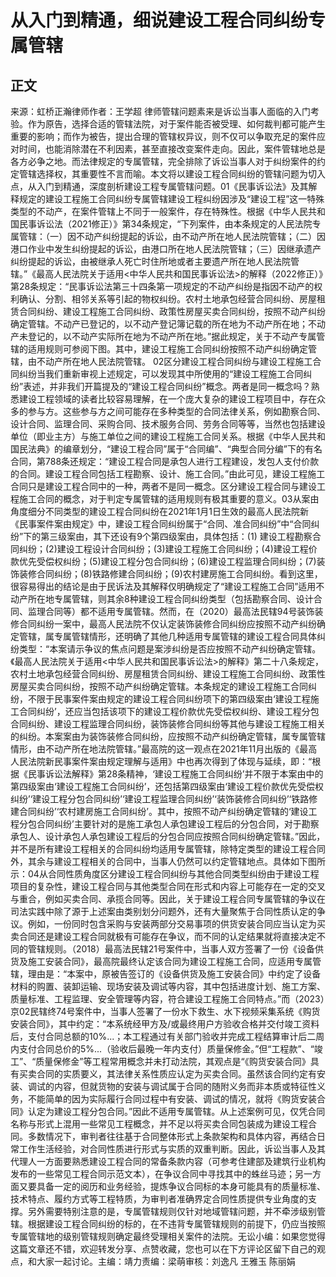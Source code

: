 # 从入门到精通，细说建设工程合同纠纷专属管辖
## 正文
来源：虹桥正瀚律师作者：王学超 律师管辖问题素来是诉讼当事人面临的入门考验。作为原告，选择合适的管辖法院，对于案件能否被受理、如何裁判都可能产生重要的影响；而作为被告，提出合理的管辖权异议，则不仅可以争取充足的案件应对时间，也能消除潜在不利因素，甚至直接改变案件走向。因此，案件管辖地总是各方必争之地。而法律规定的专属管辖，完全排除了诉讼当事人对于纠纷案件的约定管辖选择权，其重要性不言而喻。本文将以建设工程合同纠纷的管辖问题为切入点，从入门到精通，深度剖析建设工程专属管辖问题。01《民事诉讼法》及其解释规定的建设工程施工合同纠纷专属管辖建设工程纠纷因涉及“建设工程”这一特殊类型的不动产，在案件管辖上不同于一般案件，存在特殊性。根据《中华人民共和国民事诉讼法（2021修正）》第34条规定，“下列案件，由本条规定的人民法院专属管辖：（一）因不动产纠纷提起的诉讼，由不动产所在地人民法院管辖；（二）因港口作业中发生纠纷提起的诉讼，由港口所在地人民法院管辖；（三）因继承遗产纠纷提起的诉讼，由被继承人死亡时住所地或者主要遗产所在地人民法院管辖。”《最高人民法院关于适用<中华人民共和国民事诉讼法>的解释（2022修正）》第28条规定：“民事诉讼法第三十四条第一项规定的不动产纠纷是指因不动产的权利确认、分割、相邻关系等引起的物权纠纷。农村土地承包经营合同纠纷、房屋租赁合同纠纷、建设工程施工合同纠纷、政策性房屋买卖合同纠纷，按照不动产纠纷确定管辖。不动产已登记的，以不动产登记簿记载的所在地为不动产所在地；不动产未登记的，以不动产实际所在地为不动产所在地。”据此规定，关于不动产专属管辖的适用规则可参阅下图。其中，建设工程施工合同纠纷按照不动产纠纷确定管辖，由不动产所在地人民法院管辖。 02区分建设工程合同纠纷与建设工程施工合同纠纷当我们重新审视上述规定，可以发现其中所使用的“建设工程施工合同纠纷”表述，并非我们开篇提及的“建设工程合同纠纷”概念。两者是同一概念吗？熟悉建设工程领域的读者比较容易理解，在一个庞大复杂的建设工程项目中，存在众多的参与方。这些参与方之间可能存在多种类型的合同法律关系，例如勘察合同、设计合同、监理合同、采购合同、技术服务合同、劳务合同等等，当然也包括建设单位（即业主方）与施工单位之间的建设工程施工合同关系。根据《中华人民共和国民法典》的编章划分，“建设工程合同”属于“合同编”、“典型合同分编”下的有名合同，第788条还规定：“建设工程合同是承包人进行工程建设，发包人支付价款的合同。建设工程合同包括工程勘察、设计、施工合同。”由此可见，建设工程施工合同只是建设工程合同中的一种，两者不是同一概念。区分建设工程合同与建设工程施工合同的概念，对于判定专属管辖的适用规则有极其重要的意义。03从案由角度细分不同类型的建设工程合同纠纷在2021年1月1日生效的最高人民法院新《民事案件案由规定》中，建设工程合同纠纷属于“合同、准合同纠纷”中“合同纠纷”下的第三级案由，其下还设有9个第四级案由，具体包括：(1) 建设工程勘察合同纠纷；(2)建设工程设计合同纠纷；(3)建设工程施工合同纠纷；(4)建设工程价款优先受偿权纠纷；(5)建设工程分包合同纠纷；(6)建设工程监理合同纠纷；(7)装饰装修合同纠纷；(8)铁路修建合同纠纷；(9)农村建房施工合同纠纷。看到这里，很容易得出的结论是由于民诉法及其解释仅明确规定了“建设工程施工合同”适用不动产所在地专属管辖，则其余8种建设工程合同纠纷类型（包括勘察合同、设计合同、监理合同等）都不适用专属管辖。然而，在（2020）最高法民辖94号装饰装修合同纠纷一案中，最高人民法院不仅认定装饰装修合同纠纷应按照不动产纠纷确定管辖，属专属管辖情形，还明确了其他几种适用专属管辖的建设工程合同具体纠纷类型：“本案请示争议的焦点问题是案涉纠纷是否应按照不动产纠纷确定管辖。《最高人民法院关于适用<中华人民共和国民事诉讼法>的解释》第二十八条规定，农村土地承包经营合同纠纷、房屋租赁合同纠纷、建设工程施工合同纠纷、政策性房屋买卖合同纠纷，按照不动产纠纷确定管辖。本条规定的建设工程施工合同纠纷，不限于民事案件案由规定的建设工程合同纠纷项下的第四级案由‘建设工程施工合同纠纷’，还应当包括该项下的建设工程价款优先受偿权纠纷、建设工程分包合同纠纷、建设工程监理合同纠纷，装饰装修合同纠纷等其他与建设工程施工相关的纠纷。本案案由为装饰装修合同纠纷，应按照不动产纠纷确定管辖，属专属管辖情形，由不动产所在地法院管辖。”最高院的这一观点在2021年11月出版的《最高人民法院新民事案件案由规定理解与适用》中也再次得到了体现与延续，即：“根据《民事诉讼法解释》第28条精神，‘建设工程施工合同纠纷’并不限于本案由中的第四级案由‘建设工程施工合同纠纷’，还包括第四级案由‘建设工程价款优先受偿权纠纷’‘建设工程分包合同纠纷’‘建设工程监理合同纠纷’‘装饰装修合同纠纷’‘铁路修建合同纠纷’‘农村建房施工合同纠纷’。其中，按照不动产纠纷确定管辖的‘建设工程分包合同纠纷’主要针对的是施工承包人承包建设工程后的分包合同，对于勘察承包人、设计承包人承包建设工程后的分包合同应按照合同纠纷确定管辖。”因此，并不是所有建设工程相关的合同纠纷均适用专属管辖，除特定类型的建设工程合同外，其余与建设工程相关的合同中，当事人仍然可以约定管辖地点。具体如下图所示：04从合同性质角度区分建设工程合同纠纷与其他合同类型纠纷由于建设工程项目的复杂性，建设工程合同与其他类型合同在形式和内容上可能存在一定的交叉与重合，例如买卖合同、承揽合同等。因此，关于建设工程合同专属管辖的争议在司法实践中除了源于上述案由类别划分问题外，还有大量聚焦于合同性质认定的争议。例如，一份同时包含采购与安装两部分交易事项的供货安装合同应当认定为买卖合同还是建设工程合同就极有可能存在争议，而不同的认定结果就将直接决定不同的管辖规则。（2018）最高法民辖21号案件中，当事人双方签署了一份《设备供货及施工安装合同》，最高院最终认定该合同为建设工程施工合同，应适用专属管辖，理由是：“本案中，原被告签订的《设备供货及施工安装合同》中约定了设备材料的购置、装卸运输、现场安装及调试等内容，其中包括进度计划、施工方案、质量标准、工程监理、安全管理等内容，符合建设工程施工合同特点。”而（2023）京02民辖终74号案件中，当事人签署了一份水下救生、水下视频采集系统《购货安装合同》，其中约定：“本系统经甲方及/或最终用户方验收合格并交付竣工资料后，支付合同总额的10%...；本工程通过有关部门验收并完成工程结算审计后二周内支付合同总价的5%...（验收后最晚一年内支付）质量保修金。”但“工程款”、“竣工”、“质量保修金”等工程常用概念并未打动法院，其观点是“《购货安装合同》具有买卖合同的实质要义，其法律关系性质应认定为买卖合同。虽然该合同约定有安装、调试的内容，但就货物的安装与调试属于合同的随附义务而非本质或特征性义务，不能简单的因为实际履行合同过程中有安装、调试的情况，就将《购货安装合同》认定为建设工程分包合同。”因此不适用专属管辖。从上述案例可见，仅凭合同名称与形式上混用一些常见工程概念，并不足以将买卖合同包装成为建设工程合同。多数情况下，审判者往往基于合同整体形式上条款架构和具体内容，再结合日常工作生活经验，对合同性质进行形式与实质的双重判断。因此，诉讼当事人及其代理人一方面要熟悉建设工程合同的常备条款内容（可参考住建部及建筑行业机构发布的一些常见工程合同示范文本），在争议合同中寻找其中的蛛丝马迹；另一方面又要具备一定的阅历和业务经验，提炼争议合同标的本身可能具有的质量标准、技术特点、履约方式等工程特质，为审判者准确界定合同性质提供专业角度的支撑。另外需要特别注意的是，专属管辖规则仅针对地域管辖问题，并不牵涉级别管辖。根据建设工程合同纠纷的标的，在不违背专属管辖规则的前提下，仍应当按照专属管辖地的级别管辖规则确定最终受理相关案件的法院。无讼小编：如果您觉得这篇文章还不错，欢迎转发分享、点赞收藏，您也可以在下方评论区留下自己的观点，和大家一起讨论。主编：靖力责编：梁萌审核：刘逸凡 王雅玉 陈丽娟